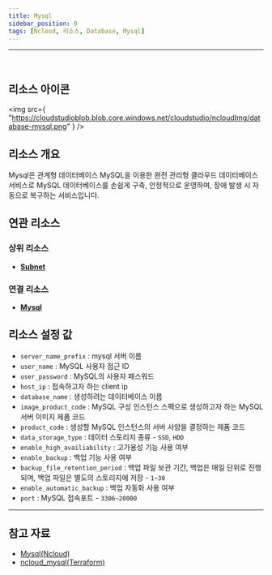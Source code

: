 ```yaml
---
title: Mysql
sidebar_position: 0
tags: [Ncloud, 리소스, Database, Mysql]
---
```


<hr />
<br />

## 리소스 아이콘

<img
    src={
        "https://cloudstudioblob.blob.core.windows.net/cloudstudio/ncloudImg/database-mysql.png"
    }
/>

## 리소스 개요

Mysql은 관계형 데이터베이스 MySQL을 이용한 완전 관리형 클라우드 데이터베이스 서비스로 MySQL 데이터베이스를 손쉽게 구축, 안정적으로 운영하며, 장애 발생 시 자동으로 복구하는 서비스입니다.

## 연관 리소스

### 상위 리소스

-   [**Subnet**](https://docs.cstudio.app/docs/resource/ncloud/Networking/Subnet)

### 연결 리소스

-   [**Mysql**](https://docs.cstudio.app/docs/resource/ncloud/Database/Mysql)


## 리소스 설정 값

-   `server_name_prefix` : mysql 서버 이름
-   `user_name` : MySQL 사용자 접근 ID 
-   `user_password` : MySQL의 사용자 패스워드
-   `host_ip` : 접속하고자 하는 client ip
-   `database_name` : 생성하려는 데이터베이스 이름
-   `image_product_code` : MySQL 구성 인스턴스 스펙으로 생성하고자 하는 MySQL 서버 이미지 제품 코드
-   `product_code` : 생성할 MySQL 인스턴스의 서버 사양을 결정하는 제품 코드
-   `data_storage_type` : 데이터 스토리지 종류 - `SSD`, `HDD`
-   `enable_high_availiability` : 고가용성 기능 사용 여부
-   `enable_backup` : 백업 기능 사용 여부
-   `backup_file_retention_period` : 백업 파일 보관 기간, 백업은 매일 단위로 진행되며, 백업 파일은 별도의 스토리지에 저장 - `1~30`
-   `enable_automatic_backup` : 백업 자동화 사용 여부
-   `port` : MySQL 접속포트 - `3306~20000`
    

---

## 참고 자료

-   [Mysql(Ncloud)](https://www.ncloud.com/product/database/cloudDbMysql)
-   [ncloud_mysql(Terraform)](https://registry.terraform.io/providers/NaverCloudPlatform/ncloud/latest/docs/resources/mysql)
